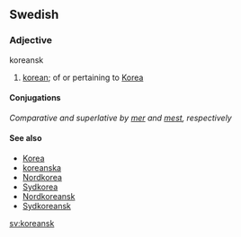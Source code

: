 ==Swedish==
===Adjective===
;koreansk
#[[korean]]; of or pertaining to [[Korea]]

====Conjugations====
{{sv-adj-un|koreansk|koreanskt|koreanske|koreanska}}
''Comparative and superlative by [[mer]] and [[mest]], respectively''

====See also====
*[[Korea]]
*[[koreanska]]
*[[Nordkorea]]
*[[Sydkorea]]
*[[Nordkoreansk]]
*[[Sydkoreansk]]

[[sv:koreansk]]